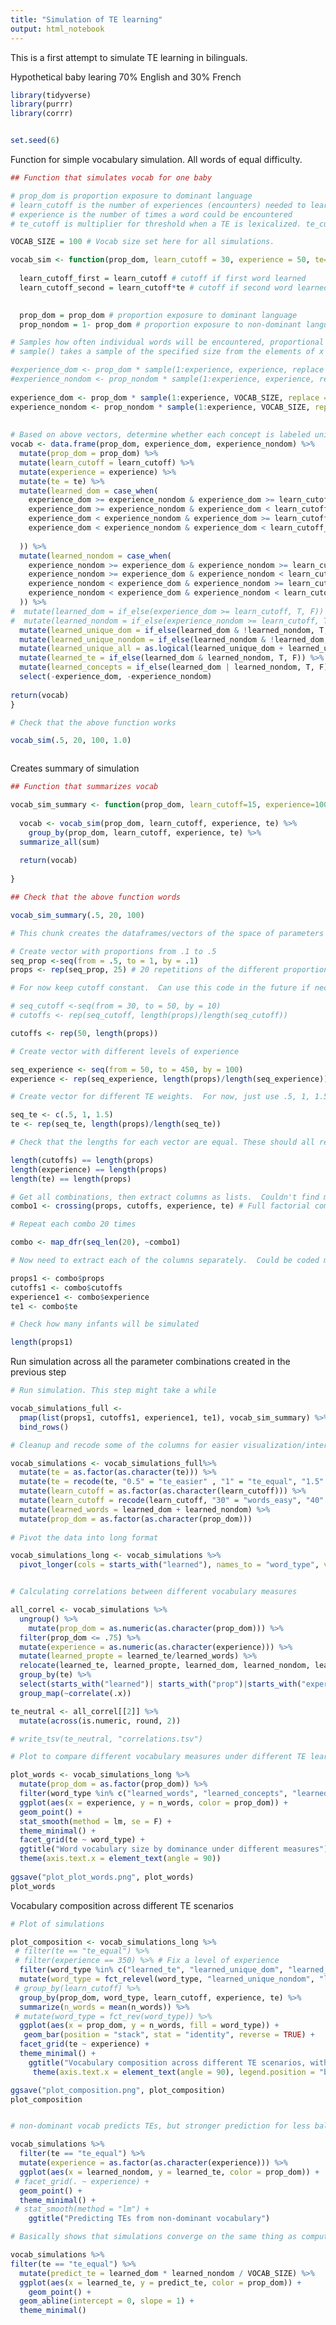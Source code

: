 ```yaml
---
title: "Simulation of TE learning"
output: html_notebook
---
```


This is a first attempt to simulate TE learning in bilinguals.

Hypothetical baby learing 70% English and 30% French

```r
library(tidyverse)
library(purrr)
library(corrr)


set.seed(6)


```

Function for simple vocabulary simulation. All words of equal difficulty. 

```r
## Function that simulates vocab for one baby

# prop_dom is proportion exposure to dominant language
# learn_cutoff is the number of experiences (encounters) needed to learn a word
# experience is the number of times a word could be encountered
# te_cutoff is multiplier for threshold when a TE is lexicalized. te_cutoff = 1 means same experienc needed to learn TE as unique word. Higher values --> harder to learn TEs, i.e. te_cutoff = .5 implies half the experience is needed to learn the TE

VOCAB_SIZE = 100 # Vocab size set here for all simulations.

vocab_sim <- function(prop_dom, learn_cutoff = 30, experience = 50, te= 1) {
 
  learn_cutoff_first = learn_cutoff # cutoff if first word learned
  learn_cutoff_second = learn_cutoff*te # cutoff if second word learned

  
  prop_dom = prop_dom # proportion exposure to dominant language
  prop_nondom = 1- prop_dom # proportion exposure to non-dominant language

# Samples how often individual words will be encountered, proportional to exposure
# sample() takes a sample of the specified size from the elements of x using either with or without replacement.

#experience_dom <- prop_dom * sample(1:experience, experience, replace = TRUE)
#experience_nondom <- prop_nondom * sample(1:experience, experience, replace = TRUE)
  
experience_dom <- prop_dom * sample(1:experience, VOCAB_SIZE, replace = TRUE)
experience_nondom <- prop_nondom * sample(1:experience, VOCAB_SIZE, replace = TRUE)
 
  
# Based on above vectors, determine whether each concept is labeled uniquely, or has a TE
vocab <- data.frame(prop_dom, experience_dom, experience_nondom) %>%
  mutate(prop_dom = prop_dom) %>%
  mutate(learn_cutoff = learn_cutoff) %>%
  mutate(experience = experience) %>%
  mutate(te = te) %>%
  mutate(learned_dom = case_when(
    experience_dom >= experience_nondom & experience_dom >= learn_cutoff_first ~ T,
    experience_dom >= experience_nondom & experience_dom < learn_cutoff_first ~ F,
    experience_dom < experience_nondom & experience_dom >= learn_cutoff_second ~ T,
    experience_dom < experience_nondom & experience_dom < learn_cutoff_second ~ F
    
  )) %>%
  mutate(learned_nondom = case_when(
    experience_nondom >= experience_dom & experience_nondom >= learn_cutoff_first ~ T,
    experience_nondom >= experience_dom & experience_nondom < learn_cutoff_first ~ F,
    experience_nondom < experience_dom & experience_nondom >= learn_cutoff_second ~ T,
    experience_nondom < experience_dom & experience_nondom < learn_cutoff_second ~ F
  )) %>%
#  mutate(learned_dom = if_else(experience_dom >= learn_cutoff, T, F)) %>%
#  mutate(learned_nondom = if_else(experience_nondom >= learn_cutoff, T, F)) %>%
  mutate(learned_unique_dom = if_else(learned_dom & !learned_nondom, T, F)) %>%
  mutate(learned_unique_nondom = if_else(learned_nondom & !learned_dom, T, F)) %>%
  mutate(learned_unique_all = as.logical(learned_unique_dom + learned_unique_nondom)) %>%
  mutate(learned_te = if_else(learned_dom & learned_nondom, T, F)) %>%
  mutate(learned_concepts = if_else(learned_dom | learned_nondom, T, F)) %>%
  select(-experience_dom, -experience_nondom)
           
return(vocab)
}

# Check that the above function works

vocab_sim(.5, 20, 100, 1.0) 



```



Creates summary of simulation

```r
## Function that summarizes vocab

vocab_sim_summary <- function(prop_dom, learn_cutoff=15, experience=100, te = 1) {
  
  vocab <- vocab_sim(prop_dom, learn_cutoff, experience, te) %>%
    group_by(prop_dom, learn_cutoff, experience, te) %>%
  summarize_all(sum)
  
  return(vocab)
  
}

## Check that the above function words

vocab_sim_summary(.5, 20, 100)


```



```r

# This chunk creates the dataframes/vectors of the space of parameters for the simulation to model

# Create vector with proportions from .1 to .5
seq_prop <-seq(from = .5, to = 1, by = .1)
props <- rep(seq_prop, 25) # 20 repetitions of the different proportion exposures

# For now keep cutoff constant.  Can use this code in the future if necessary

# seq_cutoff <-seq(from = 30, to = 50, by = 10)
# cutoffs <- rep(seq_cutoff, length(props)/length(seq_cutoff))

cutoffs <- rep(50, length(props))

# Create vector with different levels of experience

seq_experience <- seq(from = 50, to = 450, by = 100)
experience <- rep(seq_experience, length(props)/length(seq_experience))

# Create vector for different TE weights.  For now, just use .5, 1, 1.5

seq_te <- c(.5, 1, 1.5)
te <- rep(seq_te, length(props)/length(seq_te))

# Check that the lengths for each vector are equal. These should all return "TRUE"

length(cutoffs) == length(props)
length(experience) == length(props)
length(te) == length(props)

# Get all combinations, then extract columns as lists.  Couldn't find more elegant solution
combo1 <- crossing(props, cutoffs, experience, te) # Full factorial combination of each vector

# Repeat each combo 20 times

combo <- map_dfr(seq_len(20), ~combo1) 

# Now need to extract each of the columns separately.  Could be coded more elegantly, but this works for now.

props1 <- combo$props
cutoffs1 <- combo$cutoffs
experience1 <- combo$experience
te1 <- combo$te

# Check how many infants will be simulated

length(props1)

```
Run simulation across all the parameter combinations created in the previous step

```r
# Run simulation. This step might take a while

vocab_simulations_full <- 
  pmap(list(props1, cutoffs1, experience1, te1), vocab_sim_summary) %>%
  bind_rows() 

# Cleanup and recode some of the columns for easier visualization/interpretation

vocab_simulations <- vocab_simulations_full%>%
  mutate(te = as.factor(as.character(te))) %>%
  mutate(te = recode(te, "0.5" = "te_easier" , "1" = "te_equal", "1.5" = "te_harder")) %>%
  mutate(learn_cutoff = as.factor(as.character(learn_cutoff))) %>%
  mutate(learn_cutoff = recode(learn_cutoff, "30" = "words_easy", "40" = "words_medium", "50" = "words_hard")) %>%
  mutate(learned_words = learned_dom + learned_nondom) %>%
  mutate(prop_dom = as.factor(as.character(prop_dom)))
           
# Pivot the data into long format

vocab_simulations_long <- vocab_simulations %>%
  pivot_longer(cols = starts_with("learned"), names_to = "word_type", values_to = "n_words") 



```


```r

# Calculating correlations between different vocabulary measures

all_correl <- vocab_simulations %>%
  ungroup() %>%
    mutate(prop_dom = as.numeric(as.character(prop_dom))) %>%
  filter(prop_dom <= .75) %>%
  mutate(experience = as.numeric(as.character(experience))) %>%
  mutate(learned_propte = learned_te/learned_words) %>%
  relocate(learned_te, learned_propte, learned_dom, learned_nondom, learned_words, learned_concepts) %>%
  group_by(te) %>%
  select(starts_with("learned")| starts_with("prop")|starts_with("experience")) %>%
  group_map(~correlate(.x))

te_neutral <- all_correl[[2]] %>%
  mutate(across(is.numeric, round, 2))

# write_tsv(te_neutral, "correlations.tsv")

```




```r

# Plot to compare different vocabulary measures under different TE learning strategies, across experience

plot_words <- vocab_simulations_long %>%
  mutate(prop_dom = as.factor(prop_dom)) %>%
  filter(word_type %in% c("learned_words", "learned_concepts", "learned_dom", "learned_nondom", "learned_te")) %>%
  ggplot(aes(x = experience, y = n_words, color = prop_dom)) +
  geom_point() +
  stat_smooth(method = lm, se = F) +
  theme_minimal() + 
  facet_grid(te ~ word_type) +
  ggtitle("Word vocabulary size by dominance under different measures") +
  theme(axis.text.x = element_text(angle = 90))
  
ggsave("plot_plot_words.png", plot_words)
plot_words


```



Vocabulary composition across different TE scenarios
```r
# Plot of simulations

plot_composition <- vocab_simulations_long %>%
 # filter(te == "te_equal") %>%
 # filter(experience == 350) %>% # Fix a level of experience
  filter(word_type %in% c("learned_te", "learned_unique_dom", "learned_unique_nondom")) %>%
  mutate(word_type = fct_relevel(word_type, "learned_unique_nondom", "learned_unique_dom", "learned_te")) %>%
 # group_by(learn_cutoff) %>%
  group_by(prop_dom, word_type, learn_cutoff, experience, te) %>%
  summarize(n_words = mean(n_words)) %>%
 # mutate(word_type = fct_rev(word_type)) %>%
  ggplot(aes(x = prop_dom, y = n_words, fill = word_type)) +
   geom_bar(position = "stack", stat = "identity", reverse = TRUE) +
  facet_grid(te ~ experience) +
  theme_minimal() +
    ggtitle("Vocabulary composition across different TE scenarios, with different proportions of dominant language exposure") +
     theme(axis.text.x = element_text(angle = 90), legend.position = "bottom")

ggsave("plot_composition.png", plot_composition)
plot_composition



```

```r

# non-dominant vocab predicts TEs, but stronger prediction for less balanced infants

vocab_simulations %>%
  filter(te == "te_equal") %>%
  mutate(experience = as.factor(as.character(experience))) %>%
  ggplot(aes(x = learned_nondom, y = learned_te, color = prop_dom)) +
 # facet_grid(. ~ experience) +
  geom_point() +
  theme_minimal() +
 # stat_smooth(method = "lm") +
    ggtitle("Predicting TEs from non-dominant vocabulary") 

```

```r
# Basically shows that simulations converge on the same thing as computations that are now in the paper

vocab_simulations %>%
filter(te == "te_equal") %>%
  mutate(predict_te = learned_dom * learned_nondom / VOCAB_SIZE) %>%
  ggplot(aes(x = learned_te, y = predict_te, color = prop_dom)) +
    geom_point() +
  geom_abline(intercept = 0, slope = 1) +
  theme_minimal() 

```



